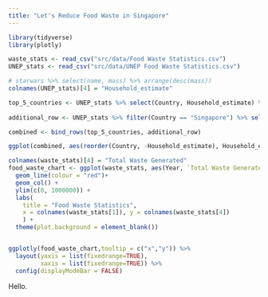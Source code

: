 ```yaml
---
title: "Let's Reduce Food Waste in Singapore"
---
```


```r
library(tidyverse)
library(plotly)

waste_stats <- read_csv("src/data/Food Waste Statistics.csv")
UNEP_stats <- read_csv("src/data/UNEP Food Waste Statistics.csv")
```
<section class="container-lg my-10 mx-10">
<section class=row>
<section class="col-lg-6">

```r
# starwars %>% select(name, mass) %>% arrange(desc(mass))
colnames(UNEP_stats)[4] = "Household_estimate"

top_5_countries <- UNEP_stats %>% select(Country, Household_estimate) %>% arrange(desc(Household_estimate)) %>% slice(1:5)
 
additional_row <- UNEP_stats %>% filter(Country == "Singapore") %>% select(Country, Household_estimate)

combined <- bind_rows(top_5_countries, additional_row)

ggplot(combined, aes(reorder(Country, -Household_estimate), Household_estimate)) + geom_col()
```

```r
colnames(waste_stats)[4] = "Total Waste Generated"
food_waste_chart <- ggplot(waste_stats, aes(Year, `Total Waste Generated`))+
  geom_line(colour = "red")+
  geom_col() +
  ylim(c(0, 1000000)) + 
  labs(
    title = "Food Waste Statistics",
    x = colnames(waste_stats[1]), y = colnames(waste_stats[4])
    ) +
  theme(plot.background = element_blank())


ggplotly(food_waste_chart,tooltip = c("x","y")) %>% 
  layout(yaxis = list(fixedrange=TRUE),
         xaxis = list(fixedrange=TRUE)) %>% 
  config(displayModeBar = FALSE)
```

<section class="col-lg-6">
Hello. 
</section>
</section>
</section>